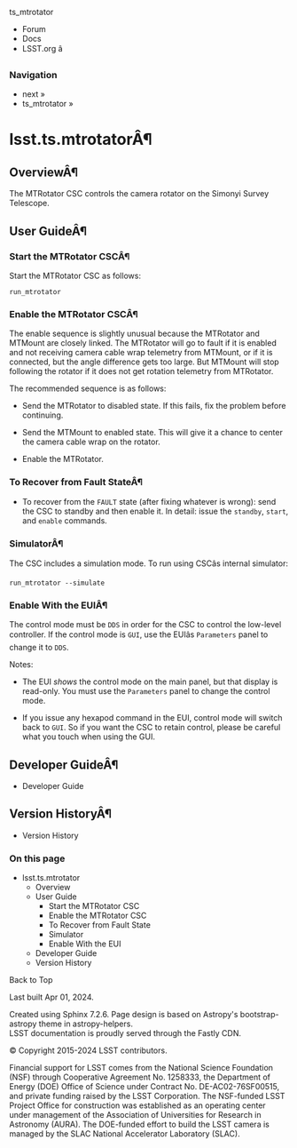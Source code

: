 ts_mtrotator

  * Forum
  * Docs
  * LSST.org â



### Navigation

  * next » 
  * ts_mtrotator » 



# lsst.ts.mtrotatorÂ¶

## OverviewÂ¶

The MTRotator CSC controls the camera rotator on the Simonyi Survey Telescope.

## User GuideÂ¶

### Start the MTRotator CSCÂ¶

Start the MTRotator CSC as follows:
    
    
    run_mtrotator
    

### Enable the MTRotator CSCÂ¶

The enable sequence is slightly unusual because the MTRotator and MTMount are closely linked. The MTRotator will go to fault if it is enabled and not receiving camera cable wrap telemetry from MTMount, or if it is connected, but the angle difference gets too large. But MTMount will stop following the rotator if it does not get rotation telemetry from MTRotator.

The recommended sequence is as follows:

  * Send the MTRotator to disabled state. If this fails, fix the problem before continuing.

  * Send the MTMount to enabled state. This will give it a chance to center the camera cable wrap on the rotator.

  * Enable the MTRotator.




### To Recover from Fault StateÂ¶

  * To recover from the `FAULT` state (after fixing whatever is wrong): send the CSC to standby and then enable it. In detail: issue the `standby`, `start`, and `enable` commands.




### SimulatorÂ¶

The CSC includes a simulation mode. To run using CSCâs internal simulator:
    
    
    run_mtrotator --simulate
    

### Enable With the EUIÂ¶

The control mode must be `DDS` in order for the CSC to control the low-level controller. If the control mode is `GUI`, use the EUIâs `Parameters` panel to change it to `DDS`.

Notes:

  * The EUI _shows_ the control mode on the main panel, but that display is read-only. You must use the `Parameters` panel to change the control mode.

  * If you issue any hexapod command in the EUI, control mode will switch back to `GUI`. So if you want the CSC to retain control, please be careful what you touch when using the GUI.




## Developer GuideÂ¶

  * Developer Guide



## Version HistoryÂ¶

  * Version History



### On this page

  * lsst.ts.mtrotator
    * Overview
    * User Guide
      * Start the MTRotator CSC
      * Enable the MTRotator CSC
      * To Recover from Fault State
      * Simulator
      * Enable With the EUI
    * Developer Guide
    * Version History



Back to Top

Last built Apr 01, 2024. 

Created using Sphinx 7.2.6. Page design is based on Astropy's bootstrap-astropy theme in astropy-helpers.   
LSST documentation is proudly served through the Fastly CDN. 

© Copyright 2015-2024 LSST contributors.  


Financial support for LSST comes from the National Science Foundation (NSF) through Cooperative Agreement No. 1258333, the Department of Energy (DOE) Office of Science under Contract No. DE-AC02-76SF00515, and private funding raised by the LSST Corporation. The NSF-funded LSST Project Office for construction was established as an operating center under management of the Association of Universities for Research in Astronomy (AURA). The DOE-funded effort to build the LSST camera is managed by the SLAC National Accelerator Laboratory (SLAC). 
